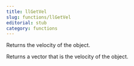 ```yaml
---
title: llGetVel
slug: functions/llGetVel
editorial: stub
category: functions
---
```


<LSLFunction
	name="llGetVel"
	returnType="vector"
/>

Returns the velocity of the object.

Returns a vector that is the velocity of the object.
